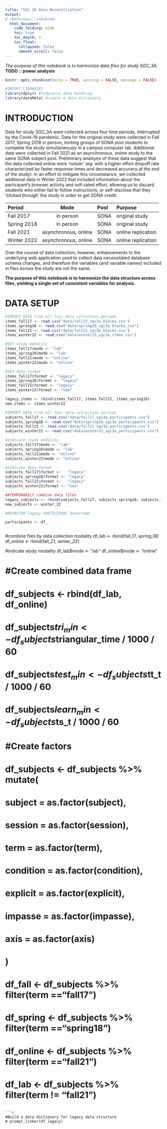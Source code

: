 ```yaml
---
title: "SGC 3A Data Reconilliation"
output: 
# rmdformats::robobook:
  html_document:
    code_folding: hide
    toc: true
    toc_depth: 3
    toc_float:
      collapsed: false
      smooth_scroll: false
---
```


*The purpose of this notebook is to harmonize data files for study SGC_3A.*
**TODO :: power analysis**


```r
knitr::opts_chunk$set(echo = TRUE, warning = FALSE, message = FALSE) 

#IMPORT LIBRARIES
library(dplyr) #tidyverse data handling
library(dataMeta) #create a data dictionary
```


# INTRODUCTION 
Data for study SGC_3A were collected across four time periods, interrupted by the Covid-19 pandemic. 
Data for the original study were collected in Fall 2017, Spring 2018 in person, inviting groups of SONA pool students to complete the study simultaneously in a campus computer lab. Additional data were collected in Fall 2021 as an asynchronous, online study to the same SONA subject pool.  Preliminary analsyes of these data suggest that the data collected online were 'noisier' (eg. with a higher effort dropoff rate characterized by faster response times and decreased accuracy at the end of the study). In an effort to mitigate this circumstance, we collected additional data in Winter 2022 that included information about the participant's browser activity and self-rated effort, allowing us to discard students who either fail to follow instructions, or self-disclose that they 'clicked through' the study in order to get SONA credit. 

Period       Mode                 Pool      Purpose 
-------     ------                -------   ---------- 
Fall 2017   in person               SONA    original study
Spring 2018 in person               SONA    original study
Fall 2021   asynchronous, online    SONA    online replication
Winter 2022 asynchronous, online    SONA    online replication

Over the course of data collection, however, enhancements to the underlying web application used to collect data necessitated database schema changes, and therefore the variables (and variable names) included in files across the study are not the same.  

**The purpose of this notebook is to harmonize the data structure across files, yielding a single set of consistent variables for analysis.**


# DATA SETUP

```r

#IMPORT DATA from all four data collection periods
items_fall17 <- read.csv("data/fall17_sgc3a_blocks.csv")
items_spring18 <- read.csv("data/spring18_sgc3a_blocks.csv")
items_fall21 <- read.csv("data/fall21_sgc3a_blocks.csv")
items_winter22 <- read.csv("data/winter22_sgc3a_items.csv")

#SET study modality
items_fall17$mode <- "lab"
items_spring18$mode <- "lab"
items_fall21$mode <- "online"
items_winter22$mode <- "online"

#SET data format
items_fall17$format <- "legacy"
items_spring18$format <- "legacy"
items_fall21$format <- "legacy"
items_winter22$format <- "new"

legacy_items <- rbind(items_fall17, items_fall21, items_spring18)
new_items <- items_winter22

```

```r

#IMPORT DATA from all four data collection periods
subjects_fall17 <- read.csv("data/fall17_sgc3a_participants.csv")
subjects_spring18 <- read.csv("data/spring18_sgc3a_participants.csv")
subjects_fall21 <- read.csv("data/fall21_sgc3a_participants.csv")
subjects_winter22 <- read.csv("data/winter22_sgc3a_participants.csv")

#indicate study modality
subjects_fall17$mode <- "lab"
subjects_spring18$mode <- "lab"
subjects_fall21$mode <- "online"
subjects_winter22$mode <- "online"

#indicate data format
subjects_fall17$format <-   "legacy"
subjects_spring18$format <- "legacy"
subjects_fall21$format <-   "legacy"
subjects_winter22$format <- "new"

##TEMPORARILY combine data files 
legacy_subjects <- rbind(subjects_fall17, subjects_spring18, subjects_fall21) 
new_subjects <- winter_22

```

```r
#REFACTOR legacy PARTICIPANT dataframe

participants <- df_



```


########### 
#combine files by data collection modality
df_lab <- rbind(fall_17, spring_18)
df_online <- rbind(fall_21, winter_22)

#indicate study modality
df_lab$mode <- "lab"
df_online$mode <- "online"

# #Create combined data frame
# df_subjects <- rbind(df_lab, df_online)
# 
# df_subjects$tri_min <- df_subjects$triangular_time / 1000 / 60
# df_subjects$test_min <- df_subjects$tt_t / 1000 / 60
# df_subjects$learn_min <- df_subjects$ts_t / 1000 / 60
# 
# #Create factors 
# df_subjects <- df_subjects %>% mutate(
#   subject = as.factor(subject),
#   session = as.factor(session),
#   term = as.factor(term),
#   condition = as.factor(condition),
#   explicit = as.factor(explicit),
#   impasse = as.factor(impasse),
#   axis = as.factor(axis)
# )
# 
# df_fall <- df_subjects %>% filter(term =="fall17")
# df_spring <- df_subjects %>% filter(term =="spring18")
# df_online <- df_subjects %>% filter(term =="fall21")
# df_lab <- df_subjects %>% filter(term != "fall21")
```

```r
#Build a data dictionary for legacy data structure
# prompt_linker(df_legacy)
```


